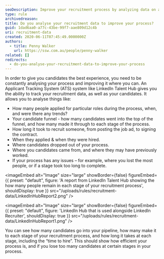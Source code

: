 ```yaml
---
seoDescription: Improve your recruitment process by analyzing data on applicant tracking systems like LinkedIn Talent Hub to identify trends and optimize candidate experience.
type: rule
archivedreason:
title: Do you analyse your recruitment data to improve your process?
guid: 1dad6aa0-a77c-43be-99f7-aae809d12c4b
uri: recruitment-data
created: 2020-06-11T07:45:49.0000000Z
authors:
  - title: Penny Walker
    url: https://ssw.com.au/people/penny-walker
related: []
redirects:
  - do-you-analyse-your-recruitment-data-to-improve-your-process
---
```


In order to give you candidates the best experience, you need to be constantly analysing your process and improving it where you can.
An Applicant Tracking System (ATS) system like LinkedIn Talent Hub gives you the ability to track your recruitment data, as well as your candidates. It allows you to analyse things like:

- How many people applied for particular roles during the process, when, and were there any trends?
- Your candidate funnel - how many candidates went into the top of the funnel, and how many made it through to each stage of the process.
- How long it took to recruit someone, from posting the job ad, to signing the contract.
- When they applied & when they were hired.
- Where candidates dropped out of your process.
- Where you candidates came from, and where they may have previously worked.
- If your process has any issues – for example, where you lost the most people, or if a stage took too long to complete.


<imageEmbed
  alt="Image"
  size="large"
  showBorder={false}
  figureEmbed={{
    preset: "default",
    figure: 'A report from LinkedIn Talent Hub showing the how many people remain in each stage of your recruitment process',
    shouldDisplay: true
  }}
  src="/uploads/rules/recruitment-data/LinkedInHubReport2.png"
/>


<imageEmbed
  alt="Image"
  size="large"
  showBorder={false}
  figureEmbed={{
    preset: "default",
    figure: 'LinkedIn Hub that is used alongside LinkedIn Recruiter',
    shouldDisplay: true
  }}
  src="/uploads/rules/recruitment-data/LinkedInHubReport1.png"
/>

You can see how many candidates go into your pipeline, how many make it to each stage of your recruitment process, and how long it takes at each stage, including the “time to hire”. This should show how efficient your process is, and if you lose too many candidates at certain stages in your process.